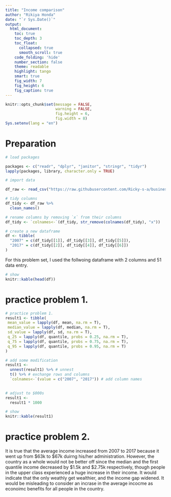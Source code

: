 ```yaml
---
title: "Income comparison"
author: "Rikiya Honda"
date: "`r Sys.Date()`"
output:   
  html_document: 
    toc: true
    toc_depth: 3
    toc_float: 
      collapsed: true
      smooth_scroll: true
    code_folding: 'hide'
    number_section: false
    theme: readable
    highlight: tango
    smart: true
    fig_width: 7
    fig_height: 6
    fig_caption: true
---
```


```r
knitr::opts_chunk$set(message = FALSE,
                      warning = FALSE,
                      fig.height = 6,
                      fig.width = 8)
Sys.setenv(lang = "en")
```

# Preparation

```r
# load packages 

packages <- c("readr", "dplyr", "janitor", "stringr", "tidyr")
lapply(packages, library, character.only = TRUE)

# import data 

df_raw <- read_csv("https://raw.githubusercontent.com/Ricky-s-a/business_analysis/main/data/income_comparison.csv")

# tidy columns
df_tidy <- df_raw %>%
  clean_names() 

# rename columns by removing `x` from their columns
df_tidy <- `colnames<-`(df_tidy, str_remove(colnames(df_tidy), "x"))

# create a new dataframe
df <- tibble(
  "2007" = c(df_tidy[[1]], df_tidy[[3]], df_tidy[[5]]),
  "2017" = c(df_tidy[[2]], df_tidy[[4]], df_tidy[[6]])
)
```
For this problem set, I used the follwoing dataframe with 2 columns and 51 data entry.

```r
# show 
knitr::kable(head(df))
```

# practice problem 1. 


```r
# practice problem 1. 
result1 <- tibble(
 mean_value = lapply(df, mean, na.rm = T),
 median_value = lapply(df, median, na.rm = T),
 sd_value = lapply(df, sd, na.rm = T),
 q_25 = lapply(df, quantile, probs = 0.25, na.rm = T),
 q_75 = lapply(df, quantile, probs = 0.75, na.rm = T),
 q_95 = lapply(df, quantile, probs = 0.95, na.rm = T)
)

# add some modification
result1 <- 
  unnest(result1) %>% # unnest 
  t() %>% # exchange rows and columns
  `colnames<-`(value = c("2007", "2017")) # add column names
  

# adjust to $000s
result1 <- 
  result1 * 1000

# show
knitr::kable(result1)
```

# practice problem 2.

It is true that the average income increased from 2007 to 2017 because it went up from \$63k to \$67k duirng his/her administration. However, the country as a whole would not be better off since the median and the first quantile income decreased by \$1.5k and \$2.75k respectively, though people in the upper class experienced a huge  increase in their income. It would indicate that the only weathly get wealthier, and the income gap widened. It would be misleading to consider an incrase in the average incocme as econoimc benefits for all people in the country. 



